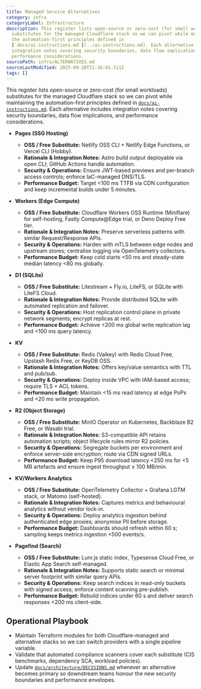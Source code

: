 ```yaml
---
title: Managed Service Alternatives
category: infra
categoryLabel: Infrastructure
description: This register lists open-source or zero-cost (for small workloads)
  substitutes for the managed Cloudflare stack so we can pivot while maintaining
  the automation-first principles defined in
  [`docs/ai-instructions.md`](../ai-instructions.md). Each alternative includes
  integration notes covering security boundaries, data flow implications, and
  performance considerations.
sourcePath: infra/ALTERNATIVES.md
sourceLastModified: 2025-09-28T21:16:01.511Z
tags: []
---
```


This register lists open-source or zero-cost (for small workloads) substitutes for the managed Cloudflare stack so we can pivot while maintaining the automation-first principles defined in [`docs/ai-instructions.md`](/docs/ai-instructions/). Each alternative includes integration notes covering security boundaries, data flow implications, and performance considerations.

- **Pages (SSG Hosting)**
  - **OSS / Free Substitute:** Netlify OSS CLI + Netlify Edge Functions, or Vercel CLI (Hobby).
  - **Rationale & Integration Notes:** Astro build output deployable via open CLI; GitHub Actions handle automation.
  - **Security & Operations:** Ensure JWT-based previews and per-branch access controls; enforce IaC-managed DNS/TLS.
  - **Performance Budget:** Target &lt;100 ms TTFB via CDN configuration and keep incremental builds under 5 minutes.

- **Workers (Edge Compute)**
  - **OSS / Free Substitute:** Cloudflare Workers OSS Runtime (Miniflare) for self-hosting, Fastly Compute@Edge trial, or Deno Deploy Free tier.
  - **Rationale & Integration Notes:** Preserve serverless patterns with similar Request/Response APIs.
  - **Security & Operations:** Harden with mTLS between edge nodes and upstream stores; centralise logging via OpenTelemetry collectors.
  - **Performance Budget:** Keep cold starts &lt;50 ms and steady-state median latency &lt;80 ms globally.

- **D1 (SQLite)**
  - **OSS / Free Substitute:** Litestream + Fly.io, LiteFS, or SQLite with LiteFS Cloud.
  - **Rationale & Integration Notes:** Provide distributed SQLite with automated replication and failover.
  - **Security & Operations:** Host replication control plane in private network segments; encrypt replicas at rest.
  - **Performance Budget:** Achieve &lt;200 ms global write replication lag and &lt;100 ms query latency.

- **KV**
  - **OSS / Free Substitute:** Redis (Valkey) with Redis Cloud Free, Upstash Redis Free, or KeyDB OSS.
  - **Rationale & Integration Notes:** Offers key/value semantics with TTL and pub/sub.
  - **Security & Operations:** Deploy inside VPC with IAM-based access; require TLS + ACL tokens.
  - **Performance Budget:** Maintain &lt;15 ms read latency at edge PoPs and &lt;20 ms write propagation.

- **R2 (Object Storage)**
  - **OSS / Free Substitute:** MinIO Operator on Kubernetes, Backblaze B2 Free, or Wasabi trial.
  - **Rationale & Integration Notes:** S3-compatible API retains automation scripts; object lifecycle rules mirror R2 policies.
  - **Security & Operations:** Segregate buckets per environment and enforce server-side encryption; route via CDN signed URLs.
  - **Performance Budget:** Keep P95 download latency &lt;250 ms for &lt;5 MB artefacts and ensure ingest throughput ≥ 100 MB/min.

- **KV/Workers Analytics**
  - **OSS / Free Substitute:** OpenTelemetry Collector + Grafana LGTM stack, or Matomo (self-hosted).
  - **Rationale & Integration Notes:** Captures metrics and behavioural analytics without vendor lock-in.
  - **Security & Operations:** Deploy analytics ingestion behind authenticated edge proxies; anonymise PII before storage.
  - **Performance Budget:** Dashboards should refresh within 60 s; sampling keeps metrics ingestion &lt;500 events/s.

- **Pagefind (Search)**
  - **OSS / Free Substitute:** Lunr.js static index, Typesense Cloud Free, or Elastic App Search self-managed.
  - **Rationale & Integration Notes:** Supports static search or minimal server footprint with similar query APIs.
  - **Security & Operations:** Keep search indices in read-only buckets with signed access; enforce content scanning pre-publish.
  - **Performance Budget:** Rebuild indices under 60 s and deliver search responses &lt;200 ms client-side.

## Operational Playbook

- Maintain Terraform modules for both Cloudflare-managed and alternative stacks so we can switch providers with a single pipeline variable.
- Validate that automated compliance scanners cover each substitute (CIS benchmarks, dependency SCA, workload policies).
- Update [`docs/architecture/DECISIONS.md`](/docs/architecture/decisions/) whenever an alternative becomes primary so downstream teams honour the new security boundaries and performance envelopes.
